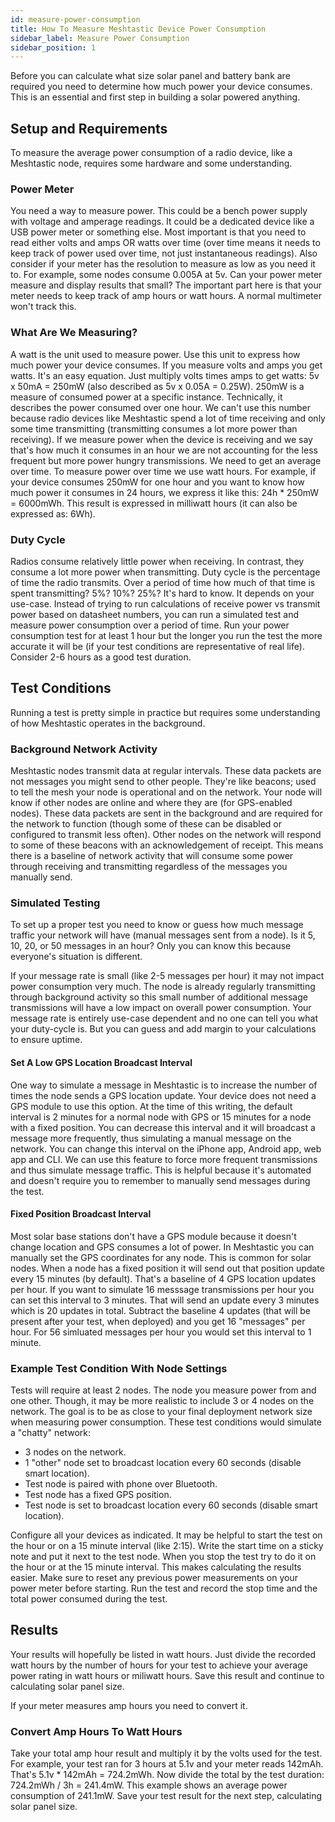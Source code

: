 ```yaml
---
id: measure-power-consumption
title: How To Measure Meshtastic Device Power Consumption
sidebar_label: Measure Power Consumption
sidebar_position: 1
---
```


Before you can calculate what size solar panel and battery bank are required you need to determine how much power your device consumes. This is an essential and first step in building a solar powered anything.

## Setup and Requirements
To measure the average power consumption of a radio device, like a Meshtastic node, requires some hardware and some understanding.

### Power Meter
You need a way to measure power. This could be a bench power supply with voltage and amperage readings. It could be a dedicated device like a USB power meter or something else. Most important is that you need to read either volts and amps OR watts over time (over time means it needs to keep track of power used over time, not just instantaneous readings). Also consider if your meter has the resolution to measure as low as you need it to. For example, some nodes consume 0.005A at 5v. Can your power meter measure and display results that small? The important part here is that your meter needs to keep track of amp hours or watt hours. A normal multimeter won't track this.

### What Are We Measuring?
A watt is the unit used to measure power. Use this unit to express how much power your device consumes. If you measure volts and amps you get watts. It's an easy equation. Just multiply volts times amps to get watts: 5v x 50mA = 250mW (also described as 5v x 0.05A = 0.25W). 250mW is a measure of consumed power at a specific instance. Technically, it describes the power consumed over one hour. We can't use this number because radio devices like Meshtastic spend a lot of time receiving and only some time transmitting (transmitting consumes a lot more power than receiving). If we measure power when the device is receiving and we say that's how much it consumes in an hour we are not accounting for the less frequent but more power hungry transmissions. We need to get an average over time. To measure power over time we use watt hours. For example, if your device consumes 250mW for one hour and you want to know how much power it consumes in 24 hours, we express it like this: 24h * 250mW = 6000mWh. This result is expressed in milliwatt hours (it can also be expressed as: 6Wh).

### Duty Cycle
Radios consume relatively little power when receiving. In contrast, they consume a lot more power when transmitting. Duty cycle is the percentage of time the radio transmits. Over a period of time how much of that time is spent transmitting? 5%? 10%? 25%? It's hard to know. It depends on your use-case. Instead of trying to run calculations of receive power vs transmit power based on datasheet numbers, you can run a simulated test and measure power consumption over a period of time. Run your power consumption test for at least 1 hour but the longer you run the test the more accurate it will be (if your test conditions are representative of real life). Consider 2-6 hours as a good test duration.

## Test Conditions
Running a test is pretty simple in practice but requires some understanding of how Meshtastic operates in the background.

### Background Network Activity
Meshtastic nodes transmit data at regular intervals. These data packets are not messages you might send to other people. They're like beacons; used to tell the mesh your node is operational and on the network. Your node will know if other nodes are online and where they are (for GPS-enabled nodes). These data packets are sent in the background and are required for the network to function (though some of these can be disabled or configured to transmit less often). Other nodes on the network will respond to some of these beacons with an acknowledgement of receipt. This means there is a baseline of network activity that will consume some power through receiving and transmitting regardless of the messages you manually send. 

### Simulated Testing
To set up a proper test you need to know or guess how much message traffic your network will have (manual messages sent from a node). Is it 5, 10, 20, or 50 messages in an hour? Only you can know this because everyone's situation is different.

If your message rate is small (like 2-5 messages per hour) it may not impact power consumption very much. The node is already regularly transmitting through background activity so this small number of additional message transmissions will have a low impact on overall power consumption. Your message rate is entirely use-case dependent and no one can tell you what your duty-cycle is. But you can guess and add margin to your calculations to ensure uptime.

#### Set A Low GPS Location Broadcast Interval
One way to simulate a message in Meshtastic is to increase the number of times the node sends a GPS location update. Your device does not need a GPS module to use this option. At the time of this writing, the default interval is 2 minutes for a normal node with GPS or 15 minutes for a node with a fixed position. You can decrease this interval and it will broadcast a message more frequently, thus simulating a manual message on the network. You can change this interval on the iPhone app, Android app, web app and CLI. We can use this feature to force more frequent transmissions and thus simulate message traffic. This is helpful because it's automated and doesn't require you to remember to manually send messages during the test.

#### Fixed Position Broadcast Interval
Most solar base stations don't have a GPS module because it doesn't change location and GPS consumes a lot of power. In Meshtastic you can manually set the GPS coordinates for any node. This is common for solar nodes. When a node has a fixed position it will send out that position update every 15 minutes (by default). That's a baseline of 4 GPS location updates per hour. If you want to simulate 16 messsage transmissions per hour you can set this interval to 3 minutes. That will send an update every 3 minutes which is 20 updates in total. Subtract the baseline 4 updates (that will be present after your test, when deployed) and you get 16 "messages" per hour. For 56 simluated messages per hour you would set this interval to 1 minute.

### Example Test Condition With Node Settings
Tests will require at least 2 nodes. The node you measure power from and one other. Though, it may be more realistic to include 3 or 4 nodes on the network. The goal is to be as close to your final deployment network size when measuring power consumption. These test conditions would simulate a "chatty" network:
- 3 nodes on the network.
- 1 "other" node set to broadcast location every 60 seconds (disable smart location).
- Test node is paired with phone over Bluetooth.
- Test node has a fixed GPS position.
- Test node is set to broadcast location every 60 seconds (disable smart location).

Configure all your devices as indicated. It may be helpful to start the test on the hour or on a 15 minute interval (like 2:15). Write the start time on a sticky note and put it next to the test node. When you stop the test try to do it on the hour or at the 15 minute interval. This makes calculating the results easier. Make sure to reset any previous power measurements on your power meter before starting. Run the test and record the stop time and the total power consumed during the test.

## Results
Your results will hopefully be listed in watt hours. Just divide the recorded watt hours by the number of hours for your test to achieve your average power rating in watt hours or miliwatt hours. Save this result and continue to calculating solar panel size.

If your meter measures amp hours you need to convert it.

### Convert Amp Hours To Watt Hours
Take your total amp hour result and multiply it by the volts used for the test. For example, your test ran for 3 hours at 5.1v and your meter reads 142mAh. That's 5.1v * 142mAh = 724.2mWh. Now divide the total by the test duration: 724.2mWh / 3h = 241.4mW. This example shows an average power consumption of 241.1mW. Save your test result for the next step, calculating solar panel size.
